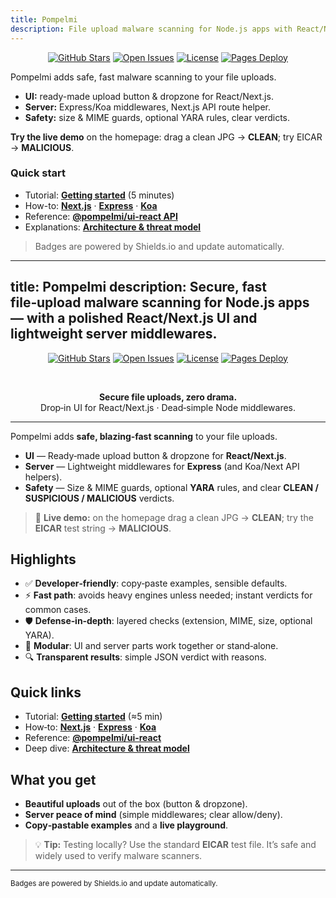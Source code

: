 ```yaml
---
title: Pompelmi
description: File upload malware scanning for Node.js apps with React/Next UI and Node middlewares.
---
```


<div align="center">

[![GitHub Stars](https://img.shields.io/github/stars/pompelmi/pompelmi?style=for-the-badge)](https://github.com/pompelmi/pompelmi/stargazers)
[![Open Issues](https://img.shields.io/github/issues/pompelmi/pompelmi?style=for-the-badge)](https://github.com/pompelmi/pompelmi/issues)
[![License](https://img.shields.io/github/license/pompelmi/pompelmi?style=for-the-badge)](https://github.com/pompelmi/pompelmi/blob/main/LICENSE)
[![Pages Deploy](https://img.shields.io/github/deployments/pompelmi/pompelmi/github-pages?label=github%20pages&style=for-the-badge)](https://github.com/pompelmi/pompelmi/deployments)

</div>

Pompelmi adds safe, fast malware scanning to your file uploads.

- **UI:** ready-made upload button & dropzone for React/Next.js.  
- **Server:** Express/Koa middlewares, Next.js API route helper.  
- **Safety:** size & MIME guards, optional YARA rules, clear verdicts.

**Try the live demo** on the homepage: drag a clean JPG → **CLEAN**; try EICAR → **MALICIOUS**.

### Quick start
- Tutorial: **[Getting started](./tutorials/getting-started/)** (5 minutes)
- How-to: **[Next.js](./how-to/nextjs/)** · **[Express](./how-to/express/)** · **[Koa](./how-to/koa/)**  
- Reference: **[@pompelmi/ui-react API](./reference/ui-react/)**  
- Explanations: **[Architecture & threat model](./explanations/architecture/)**

> Badges are powered by Shields.io and update automatically.
---
title: Pompelmi
description: Secure, fast file‑upload malware scanning for Node.js apps — with a polished React/Next.js UI and lightweight server middlewares.
---

<div align="center">

[![GitHub Stars](https://img.shields.io/github/stars/pompelmi/pompelmi?style=for-the-badge)](https://github.com/pompelmi/pompelmi/stargazers)
[![Open Issues](https://img.shields.io/github/issues/pompelmi/pompelmi?style=for-the-badge)](https://github.com/pompelmi/pompelmi/issues)
[![License](https://img.shields.io/github/license/pompelmi/pompelmi?style=for-the-badge)](https://github.com/pompelmi/pompelmi/blob/main/LICENSE)
[![Pages Deploy](https://img.shields.io/github/deployments/pompelmi/pompelmi/github-pages?label=github%20pages&style=for-the-badge)](https://github.com/pompelmi/pompelmi/deployments)

<br/>

<strong>Secure file uploads, zero drama.</strong><br/>
<span>Drop‑in UI for React/Next.js · Dead‑simple Node middlewares.</span>

</div>

---

Pompelmi adds **safe, blazing‑fast scanning** to your file uploads.

- **UI** — Ready‑made upload button & dropzone for **React/Next.js**.
- **Server** — Lightweight middlewares for **Express** (and Koa/Next API helpers).
- **Safety** — Size & MIME guards, optional **YARA** rules, and clear **CLEAN / SUSPICIOUS / MALICIOUS** verdicts.

> 🧪 **Live demo:** on the homepage drag a clean JPG → **CLEAN**; try the **EICAR** test string → **MALICIOUS**.

## Highlights

- ✅ **Developer‑friendly**: copy‑paste examples, sensible defaults.
- ⚡ **Fast path**: avoids heavy engines unless needed; instant verdicts for common cases.
- 🛡️ **Defense‑in‑depth**: layered checks (extension, MIME, size, optional YARA).
- 🧩 **Modular**: UI and server parts work together or stand‑alone.
- 🔍 **Transparent results**: simple JSON verdict with reasons.

## Quick links

- Tutorial: **[Getting started](./tutorials/getting-started/)** (≈5 min)
- How‑to: **[Next.js](./how-to/nextjs/)** · **[Express](./how-to/express/)** · **[Koa](./how-to/koa/)**
- Reference: **[@pompelmi/ui-react](./reference/ui-react/)**
- Deep dive: **[Architecture & threat model](./explanations/architecture/)**

## What you get

- **Beautiful uploads** out of the box (button & dropzone).
- **Server peace of mind** (simple middlewares; clear allow/deny).
- **Copy‑pastable examples** and a **live playground**.

> 💡 **Tip:** Testing locally? Use the standard **EICAR** test file. It’s safe and widely used to verify malware scanners.

---

<sub>Badges are powered by Shields.io and update automatically.</sub>